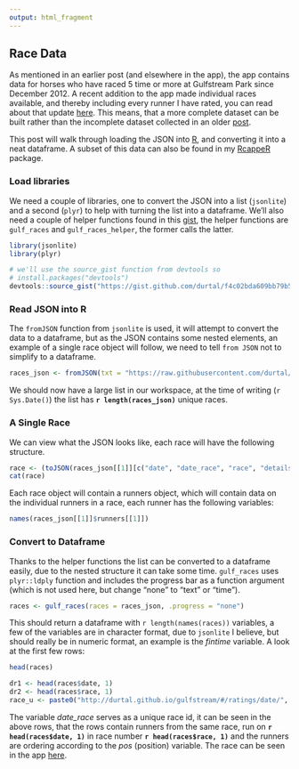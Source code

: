 ```yaml
---
output: html_fragment
---
```


## Race Data

As mentioned in an earlier post (and elsewhere in the app), the app contains data for horses who have raced 5 time or more at Gulfstream Park since December 2012.  A recent addition to the app made individual races available, and thereby including every runner I have rated, you can read about that update [here](http://durtal.github.io/gulfstream/#/blog/Update-27-04-15).  This means, that a more complete dataset can be built rather than the incomplete dataset collected in an older [post](http://durtal.github.io/gulfstream/#/blog/gulfstream-data).

This post will walk through loading the JSON into [R](http://www.r-project.org/), and converting it into a neat dataframe.  A subset of this data can also be found in my [RcappeR](https://github.com/durtal/RcappeR) package.

### Load libraries

We need a couple of libraries, one to convert the JSON into a list (`jsonlite`) and a second (`plyr`) to help with turning the list into a dataframe.  We'll also need a couple of helper functions found in this [gist](https://gist.github.com/durtal/f4c02bda609bb79b59d0), the helper functions are `gulf_races` and `gulf_races_helper`, the former calls the latter.

```r
library(jsonlite)
library(plyr)

# we'll use the source_gist function from devtools so
# install.packages("devtools")
devtools::source_gist("https://gist.github.com/durtal/f4c02bda609bb79b59d0")
```

### Read JSON into R

The `fromJSON` function from `jsonlite` is used, it will attempt to convert the data to a dataframe, but as the JSON contains some nested elements, an example of a single race object will follow, we need to tell `from JSON` not to simplify to a dataframe.

```r
races_json <- fromJSON(txt = "https://raw.githubusercontent.com/durtal/gulfstream/master/app/data/gulfstream-races.json", simplifyDataFrame = FALSE)
```

We should now have a large list in our workspace, at the time of writing (`r Sys.Date()`) the list has **`r length(races_json)`** unique races.

### A Single Race

We can view what the JSON looks like, each race will have the following structure.

```r
race <- (toJSON(races_json[[1]][c("date", "date_race", "race", "details", "conditions")], pretty = TRUE))
cat(race)
```

Each race object will contain a runners object, which will contain data on the individual runners in a race, each runner has the following variables:

```r
names(races_json[[1]]$runners[[1]])
```

### Convert to Dataframe

Thanks to the helper functions the list can be converted to a dataframe easily, due to the nested structure it can take some time.  `gulf_races` uses `plyr::ldply` function and includes the progress bar as a function argument (which is not used here, but change "none" to "text" or "time").

```r
races <- gulf_races(races = races_json, .progress = "none")
```

This should return a dataframe with `r length(names(races))` variables, a few of the variables are in character format, due to `jsonlite` I believe, but should really be in numeric format, an example is the _fintime_ variable.  A look at the first few rows:

```r
head(races)
```

```r
dr1 <- head(races$date, 1)
dr2 <- head(races$race, 1)
race_u <- paste0("http://durtal.github.io/gulfstream/#/ratings/date/", dr1, "/race/", dr2)
```
The variable _date\_race_ serves as a unique race id, it can be seen in the above rows, that the rows contain runners from the same race, run on **`r head(races$date, 1)`** in race number **`r head(races$race, 1)`** and the runners are ordering according to the _pos_ (position) variable.  The race can be seen in the app [here](`r race_u`).
